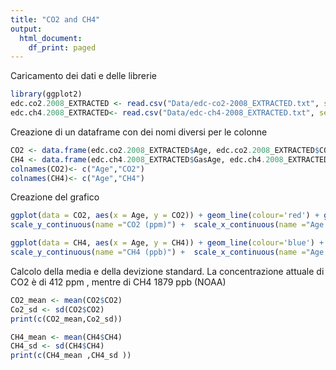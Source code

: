 ```yaml
---
title: "CO2 and CH4"
output:
  html_document:
    df_print: paged
---
```


Caricamento dei dati e delle librerie

```r
library(ggplot2)
edc.co2.2008_EXTRACTED <- read.csv("Data/edc-co2-2008_EXTRACTED.txt", sep="")
edc.ch4.2008_EXTRACTED<- read.csv("Data/edc-ch4-2008_EXTRACTED.txt", sep="")

```

Creazione di un dataframe con dei nomi diversi per le colonne

```r
CO2 <- data.frame(edc.co2.2008_EXTRACTED$Age, edc.co2.2008_EXTRACTED$CO2)
CH4 <- data.frame(edc.ch4.2008_EXTRACTED$GasAge, edc.ch4.2008_EXTRACTED$CH4mean)
colnames(CO2)<- c("Age","CO2")
colnames(CH4)<- c("Age","CH4")
```

Creazione del grafico

```r
ggplot(data = CO2, aes(x = Age, y = CO2)) + geom_line(colour='red') + geom_point(colour='red')  + 
scale_y_continuous(name ="CO2 (ppm)") +  scale_x_continuous(name ="Age (yrBP)") + theme_bw()

```
```r
ggplot(data = CH4, aes(x = Age, y = CH4)) + geom_line(colour='blue') + geom_point(colour='blue')  + 
scale_y_continuous(name ="CH4 (ppb)") +  scale_x_continuous(name ="Age (yrBP)") + theme_bw()

```


Calcolo della media e della devizione standard. La concentrazione attuale di CO2 è di 412 ppm , mentre di CH4 1879 ppb (NOAA)

```r

CO2_mean <- mean(CO2$CO2)
Co2_sd <- sd(CO2$CO2)
print(c(CO2_mean,Co2_sd))
```

```r

CH4_mean <- mean(CH4$CH4)
CH4_sd <- sd(CH4$CH4)
print(c(CH4_mean ,CH4_sd ))
```


